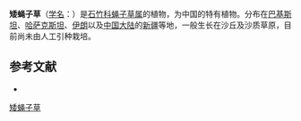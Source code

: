 {{Speciesbox
| name = 矮蝇子草
| status = 
| status_system = 
| image =
| genus = Silene
| species = nana
| authority = Kar. et Kir.
}}

'''矮蝇子草'''（[[学名|学名]]：{{lang|la|''Silene nana''}}）是[[石竹科|石竹科]][[蝇子草属|蝇子草属]]的植物，为中国的特有植物。分布在[[巴基斯坦|巴基斯坦]]、[[哈萨克斯坦|哈萨克斯坦]]、[[伊朗|伊朗]]以及[[中国大陆|中国大陆]]的[[新疆|新疆]]等地，一般生长在沙丘及沙质草原，目前尚未由人工引种栽培。

== 参考文献 ==
<div class="references-small">
* {{cite web| url =http://www.bioinfo.cn/db05/KmzwSpecies.php?action=view&id=2244| title =矮蝇子草| work =《中国高等植物数据库全库》| publisher =中国科学院微生物研究所| author =昆明植物研究所| accessdate =2009-02-23| deadurl =yes| archiveurl =https://web.archive.org/web/20160305011329/http://www.bioinfo.cn/db05/KmzwSpecies.php?action=view&id=2244| archivedate =2016-03-05}}
</div>
{{Taxonbar|from=Q15225918}}

[[Category:蝇子草属|矮蝇子草]]


{{植物小作品}}